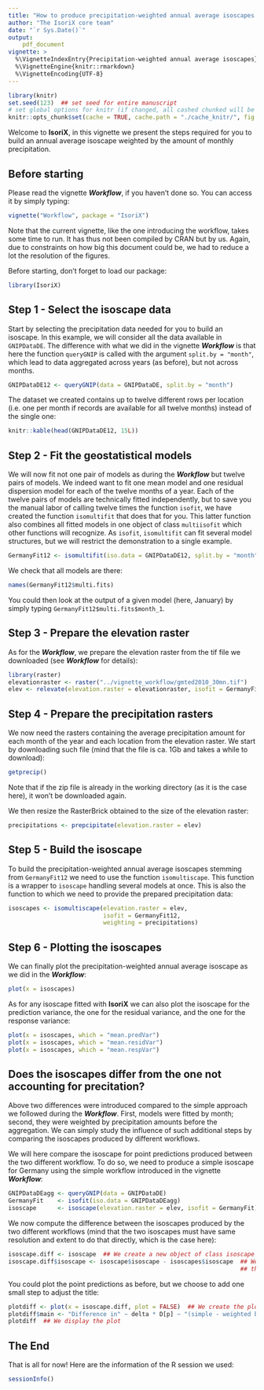 ```yaml
---
title: "How to produce precipitation-weighted annual average isoscapes in IsoriX?"
author: "The IsoriX core team"
date: "`r Sys.Date()`"
output:
    pdf_document
vignette: >
  %\VignetteIndexEntry{Precipitation-weighted annual average isoscapes}
  %\VignetteEngine{knitr::rmarkdown}
  %\VignetteEncoding{UTF-8}
---
```


```r
library(knitr)
set.seed(123)  ## set seed for entire manuscript
# set global options for knitr (if changed, all cashed chunked will be rerun!)
knitr::opts_chunk$set(cache = TRUE, cache.path = "./cache_knitr/", fig.path = "./fig_knitr/", global.par = TRUE, width = "\\linewidth", fig.align = "center", dev = "CairoPNG", dpi = 500) # use dpi=100 for small pdfs
```

Welcome to __IsoriX__, in this vignette we present the steps required for you to build an annual average isoscape weighted by the amount of monthly precipitation.

## Before starting

Please read the vignette ___Workflow___, if you haven't done so. You can access it by simply typing:

```r
vignette("Workflow", package = "IsoriX")
```

Note that the current vignette, like the one introducing the workflow, takes some time to run. It has thus not been compiled by CRAN but by us. Again, due to constraints on how big this document could be, we had to reduce a lot the resolution of the figures.

Before starting, don't forget to load our package:

```r
library(IsoriX)
```

## Step 1 - Select the isoscape data

Start by selecting the precipitation data needed for you to build an isoscape. In this example, we will consider all the data available in `GNIPDataDE`. The difference with what we did in the vignette ___Workflow___ is that here the function `queryGNIP` is called with the argument `split.by = "month"`, which lead to data aggregated across years (as before), but not across months.

```r
GNIPDataDE12 <- queryGNIP(data = GNIPDataDE, split.by = "month")
```

The dataset we created contains up to twelve different rows per location (i.e. one per month if records are available for all twelve months) instead of the single one:

```r
knitr::kable(head(GNIPDataDE12, 15L))
```


## Step 2 - Fit the geostatistical models

We will now fit not one pair of models as during the ___Workflow___ but twelve pairs of models. We indeed want to fit one mean model and one residual dispersion model for each of the twelve months of a year. Each of the twelve pairs of models are technically fitted independently, but to save you the manual labor of calling twelve times the function `isofit`, we have created the function `isomultifit` that does that for you. This latter function also combines all fitted models in one object of class `multiisofit` which other functions will recognize. As `isofit`, `isomultifit` can fit several model structures, but we will restrict the demonstration to a single example.

```r
GermanyFit12 <- isomultifit(iso.data = GNIPDataDE12, split.by = "month")
```

We check that all models are there:
```r
names(GermanyFit12$multi.fits)
```

You could then look at the output of a given model (here, January) by simply typing ```GermanyFit12$multi.fits$month_1```.


## Step 3 - Prepare the elevation raster

As for the ___Workflow___, we prepare the elevation raster from the tif file we downloaded (see  ___Workflow___ for details):

```r
library(raster)
elevationraster <- raster("../vignette_workflow/gmted2010_30mn.tif")
elev <- relevate(elevation.raster = elevationraster, isofit = GermanyFit12)
```


## Step 4 - Prepare the precipitation rasters

We now need the rasters containing the average precipitation amount for each month of the year and each location from the elevation raster. We start by downloading such file (mind that the file is ca. 1Gb and takes a while to download):

```r
getprecip()
```

Note that if the zip file is already in the working directory (as it is the case here), it won't be downloaded again.

We then resize the RasterBrick obtained to the size of the elevation raster:

```r
precipitations <- prepcipitate(elevation.raster = elev)
```


## Step 5 - Build the isoscape

To build the precipitation-weighted annual average isoscapes stemming from `GermanyFit12` we need to use the function `isomultiscape`. This function is a wrapper to `isoscape` handling several models at once. This is also the function to which we need to provide the prepared precipitation data:

```r
isoscapes <- isomultiscape(elevation.raster = elev,
                           isofit = GermanyFit12,
                           weighting = precipitations)
```


## Step 6 - Plotting the isoscapes

We can finally plot the precipitation-weighted annual average isoscape as we did in the ___Workflow___:

```r
plot(x = isoscapes)
```

As for any isoscape fitted with __IsoriX__ we can also plot the isoscape for the prediction variance, the one for the residual variance, and the one for the response variance:

```r
plot(x = isoscapes, which = "mean.predVar")
plot(x = isoscapes, which = "mean.residVar")
plot(x = isoscapes, which = "mean.respVar")
```


## Does the isoscapes differ from the one not accounting for precitation?

Above two differences were introduced compared to the simple approach we followed during the ___Workflow___. First, models were fitted by month; second, they were weighted by precipitation amounts before the aggregation. We can simply study the influence of such additional steps by comparing the isoscapes produced by different workflows.

We will here compare the isoscape for point predictions produced between the two different workflow. To do so, we need to produce a simple isoscape for Germany using the simple workflow introduced in the vignette ___Workflow___:

```r
GNIPDataDEagg <- queryGNIP(data = GNIPDataDE)
GermanyFit    <- isofit(iso.data = GNIPDataDEagg)
isoscape      <- isoscape(elevation.raster = elev, isofit = GermanyFit)
```

We now compute the difference between the isoscapes produced by the two different workflows (mind that the two isoscapes must have same resolution and extent to do that directly, which is the case here):

```r
isoscape.diff <- isoscape  ## We create a new object of class isoscape
isoscape.diff$isoscape <- isoscape$isoscape - isoscapes$isoscape  ## We replace the isoscape by 
                                                                  ## the difference in isoscapes
```

You could plot the point predictions as before, but we choose to add one small step to adjust the title:

```r
plotdiff <- plot(x = isoscape.diff, plot = FALSE)  ## We create the plot
plotdiff$main <- "Difference in" ~ delta * D[p] ~ "(simple - weighted by monthly precipitation amounts)"
plotdiff  ## We display the plot
```


## The End

That is all for now! Here are the information of the R session we used:

```r
sessionInfo()
```

